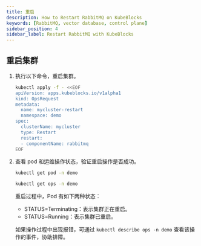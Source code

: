```yaml
---
title: 重启
description: How to Restart RabbitMQ on KubeBlocks
keywords: [RabbitMQ, vector database, control plane]
sidebar_position: 4
sidebar_label: Restart RabbitMQ with KubeBlocks
---
```



## 重启集群

1. 执行以下命令，重启集群。

   ```bash
   kubectl apply -f - <<EOF
   apiVersion: apps.kubeblocks.io/v1alpha1
   kind: OpsRequest
   metadata:
     name: mycluster-restart
     namespace: demo
   spec:
     clusterName: mycluster
     type: Restart
     restart:
     - componentName: rabbitmq
   EOF
   ```

2. 查看 pod 和运维操作状态，验证重启操作是否成功。

   ```bash
   kubectl get pod -n demo

   kubectl get ops -n demo
   ```

   重启过程中，Pod 有如下两种状态：

   - STATUS=Terminating：表示集群正在重启。
   - STATUS=Running：表示集群已重启。

   如果操作过程中出现报错，可通过 `kubectl describe ops -n demo` 查看该操作的事件，协助排障。
